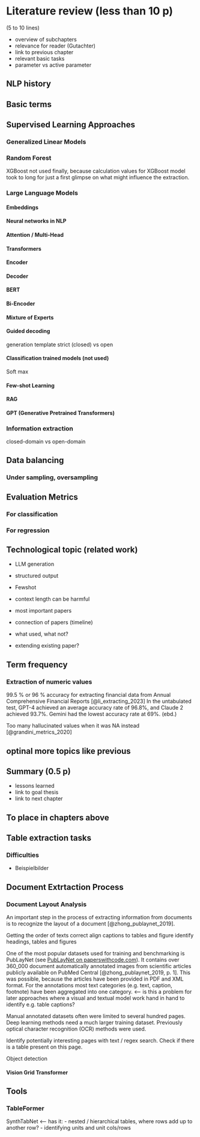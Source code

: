 # Literature review (less than 10 p)
\ChapFrame[Literature review][bhtblue]

(5 to 10 lines)

* overview of subchapters
* relevance for reader (Gutachter)
* link to previous chapter
* relevant basic tasks
* parameter vs active parameter

## NLP history

## Basic terms

## Supervised Learning Approaches

### Generalized Linear Models

### Random Forest

XGBoost not used finally, because calculation \acr{SHAP} values for XGBoost model took to long for just a first glimpse on what might influence the extraction.

### Large Language Models

#### Embeddings

#### Neural networks in NLP

#### Attention / Multi-Head

#### Transformers

#### Encoder

#### Decoder

#### BERT

#### Bi-Encoder

#### Mixture of Experts

#### Guided decoding

generation template strict (closed) vs open

#### Classification trained models (not used)

Soft max

#### Few-shot Learning

#### RAG

#### GPT (Generative Pretrained Transformers)

### Information extraction

closed-domain vs open-domain

## Data balancing

### Under sampling, oversampling

## Evaluation Metrics

### For classification

### For regression

## Technological topic (related work)

* LLM generation
* structured output
* Fewshot
* context length can be harmful

* most important papers
* connection of papers (timeline)
* what used, what not?
* extending existing paper?

## Term frequency

### Extraction of numeric values

99.5 % or 96 % accuracy for extracting financial data from Annual Comprehensive Financial Reports [@li_extracting_2023] In the untabulated test,  GPT-4 achieved an average accuracy rate of 96.8%, and Claude 2 achieved 93.7%. Gemini had  the lowest accuracy rate at 69%. (ebd.)

Too many hallucinated values when it was NA instead [@grandini_metrics_2020]

## optinal more topics like previous

## Summary (0.5 p)

* lessons learned
* link to goal thesis
* link to next chapter

## To place in chapters above

## Table extraction tasks

### Difficulties

* Beispielbilder

## Document Extrtaction Process

### Document Layout Analysis

An important step in the process of extracting information from documents is to recognize the layout of a document [@zhong_publaynet_2019].

Getting the order of texts correct
align captions to tables and figure
identify headings, tables and figures

One of the most popular datasets used for training and benchmarking is PubLayNet (see [PubLayNet on paperswithcode.com](https://paperswithcode.com/sota/document-layout-analysis-on-publaynet-val)). It contains over 360_000 document automatically annotated images from scientific articles publicly available on PubMed Central [@zhong_publaynet_2019, p. 1]. This was possible, because the articles have been provided in PDF and XML format. For the annotations most text categories (e.g. text, caption, footnote) have been aggregated into one category. <-- is this a problem for later approaches where a visual and textual model work hand in hand to identify e.g. table captions?

Manual annotated datasets often were limited to several hundred pages. Deep learning methods need a much larger training dataset. Previously optical character recognition (OCR) methods were used.

Identify potentially interesting pages with text / regex search. Check if there is a table present on this page.

Object detection

#### Vision Grid Transformer



### 

## Tools

### TableFormer

SynthTabNet <-- has it:
- nested / hierarchical tables, where rows add up to another row?
- identifying units and unit cols/rows